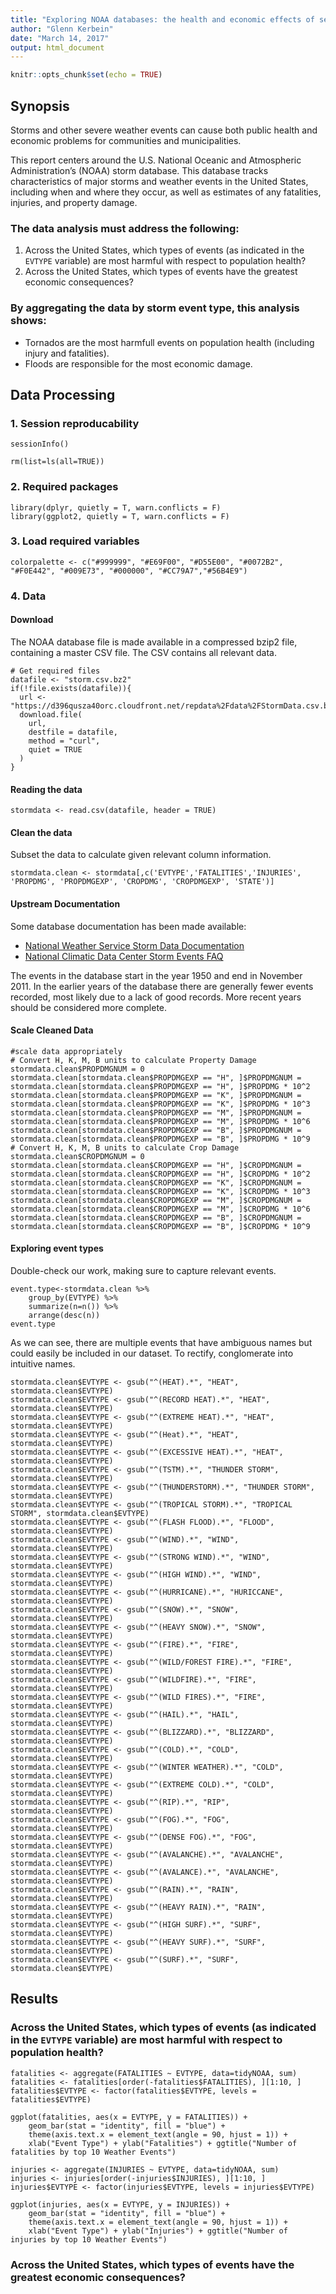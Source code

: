 ```yaml
---
title: "Exploring NOAA databases: the health and economic effects of severe weather in the United States"
author: "Glenn Kerbein"
date: "March 14, 2017"
output: html_document
---
```


```r
knitr::opts_chunk$set(echo = TRUE)
```

## Synopsis

Storms and other severe weather events can cause both public health and economic problems for communities and municipalities.

This report centers around the U.S. National Oceanic and Atmospheric Administration's (NOAA) storm database. This database tracks characteristics of major storms and weather events in the United States, including when and where they occur, as well as estimates of any fatalities, injuries, and property damage.

### The data analysis must address the following:

1. Across the United States, which types of events (as indicated in the ```EVTYPE``` variable) are most harmful with respect to population health?
2. Across the United States, which types of events have the greatest economic consequences?

### By aggregating the data by storm event type, this analysis shows:

* Tornados are the most harmfull events on population health (including injury and fatalities).
* Floods are responsible for the most economic damage.

## Data Processing

### 1. Session reproducability

```
sessionInfo()
```

```
rm(list=ls(all=TRUE))
```

### 2. Required packages

```
library(dplyr, quietly = T, warn.conflicts = F)
library(ggplot2, quietly = T, warn.conflicts = F)
```

### 3. Load required variables

```
colorpalette <- c("#999999", "#E69F00", "#D55E00", "#0072B2", "#F0E442", "#009E73", "#000000", "#CC79A7","#56B4E9")
```

### 4. Data

#### Download
The NOAA database file is made available in a compressed bzip2 file, containing a master CSV file. The CSV contains all relevant data.

```
# Get required files
datafile <- "storm.csv.bz2"
if(!file.exists(datafile)){
  url <- "https://d396qusza40orc.cloudfront.net/repdata%2Fdata%2FStormData.csv.bz2"
  download.file(
    url,
    destfile = datafile,
    method = "curl",
    quiet = TRUE
  )
}
```
#### Reading the data
```
stormdata <- read.csv(datafile, header = TRUE)
```

#### Clean the data

Subset the data to calculate given relevant column information.

```
stormdata.clean <- stormdata[,c('EVTYPE','FATALITIES','INJURIES', 'PROPDMG', 'PROPDMGEXP', 'CROPDMG', 'CROPDMGEXP', 'STATE')]
```

#### Upstream Documentation
Some database documentation has been made available:

* [National Weather Service Storm Data Documentation](https://d396qusza40orc.cloudfront.net/repdata%2Fpeer2_doc%2Fpd01016005curr.pdf)
* [National Climatic Data Center Storm Events FAQ](https://d396qusza40orc.cloudfront.net/repdata%2Fpeer2_doc%2FNCDC%20Storm%20Events-FAQ%20Page.pdf])

The events in the database start in the year 1950 and end in November 2011. In the earlier years of the database there are generally fewer events recorded, most likely due to a lack of good records. More recent years should be considered more complete.


#### Scale Cleaned Data

```
#scale data appropriately
# Convert H, K, M, B units to calculate Property Damage
stormdata.clean$PROPDMGNUM = 0
stormdata.clean[stormdata.clean$PROPDMGEXP == "H", ]$PROPDMGNUM = stormdata.clean[stormdata.clean$PROPDMGEXP == "H", ]$PROPDMG * 10^2
stormdata.clean[stormdata.clean$PROPDMGEXP == "K", ]$PROPDMGNUM = stormdata.clean[stormdata.clean$PROPDMGEXP == "K", ]$PROPDMG * 10^3
stormdata.clean[stormdata.clean$PROPDMGEXP == "M", ]$PROPDMGNUM = stormdata.clean[stormdata.clean$PROPDMGEXP == "M", ]$PROPDMG * 10^6
stormdata.clean[stormdata.clean$PROPDMGEXP == "B", ]$PROPDMGNUM = stormdata.clean[stormdata.clean$PROPDMGEXP == "B", ]$PROPDMG * 10^9
# Convert H, K, M, B units to calculate Crop Damage
stormdata.clean$CROPDMGNUM = 0
stormdata.clean[stormdata.clean$CROPDMGEXP == "H", ]$CROPDMGNUM = stormdata.clean[stormdata.clean$CROPDMGEXP == "H", ]$CROPDMG * 10^2
stormdata.clean[stormdata.clean$CROPDMGEXP == "K", ]$CROPDMGNUM = stormdata.clean[stormdata.clean$CROPDMGEXP == "K", ]$CROPDMG * 10^3
stormdata.clean[stormdata.clean$CROPDMGEXP == "M", ]$CROPDMGNUM = stormdata.clean[stormdata.clean$CROPDMGEXP == "M", ]$CROPDMG * 10^6
stormdata.clean[stormdata.clean$CROPDMGEXP == "B", ]$CROPDMGNUM = stormdata.clean[stormdata.clean$CROPDMGEXP == "B", ]$CROPDMG * 10^9
```

#### Exploring event types

Double-check our work, making sure to capture relevant events.

```
event.type<-stormdata.clean %>% 
	group_by(EVTYPE) %>%
	summarize(n=n()) %>% 
	arrange(desc(n))
event.type
```

As we can see, there are multiple events that have ambiguous names but could easily be included in our dataset. To rectify, conglomerate into intuitive names.

```
stormdata.clean$EVTYPE <- gsub("^(HEAT).*", "HEAT", stormdata.clean$EVTYPE)
stormdata.clean$EVTYPE <- gsub("^(RECORD HEAT).*", "HEAT", stormdata.clean$EVTYPE)
stormdata.clean$EVTYPE <- gsub("^(EXTREME HEAT).*", "HEAT", stormdata.clean$EVTYPE)
stormdata.clean$EVTYPE <- gsub("^(Heat).*", "HEAT", stormdata.clean$EVTYPE)
stormdata.clean$EVTYPE <- gsub("^(EXCESSIVE HEAT).*", "HEAT", stormdata.clean$EVTYPE)
stormdata.clean$EVTYPE <- gsub("^(TSTM).*", "THUNDER STORM", stormdata.clean$EVTYPE)
stormdata.clean$EVTYPE <- gsub("^(THUNDERSTORM).*", "THUNDER STORM", stormdata.clean$EVTYPE)
stormdata.clean$EVTYPE <- gsub("^(TROPICAL STORM).*", "TROPICAL STORM", stormdata.clean$EVTYPE)
stormdata.clean$EVTYPE <- gsub("^(FLASH FLOOD).*", "FLOOD", stormdata.clean$EVTYPE)
stormdata.clean$EVTYPE <- gsub("^(WIND).*", "WIND", stormdata.clean$EVTYPE)
stormdata.clean$EVTYPE <- gsub("^(STRONG WIND).*", "WIND", stormdata.clean$EVTYPE)
stormdata.clean$EVTYPE <- gsub("^(HIGH WIND).*", "WIND", stormdata.clean$EVTYPE)
stormdata.clean$EVTYPE <- gsub("^(HURRICANE).*", "HURICCANE", stormdata.clean$EVTYPE)
stormdata.clean$EVTYPE <- gsub("^(SNOW).*", "SNOW", stormdata.clean$EVTYPE)
stormdata.clean$EVTYPE <- gsub("^(HEAVY SNOW).*", "SNOW", stormdata.clean$EVTYPE)
stormdata.clean$EVTYPE <- gsub("^(FIRE).*", "FIRE", stormdata.clean$EVTYPE)
stormdata.clean$EVTYPE <- gsub("^(WILD/FOREST FIRE).*", "FIRE", stormdata.clean$EVTYPE)
stormdata.clean$EVTYPE <- gsub("^(WILDFIRE).*", "FIRE", stormdata.clean$EVTYPE)
stormdata.clean$EVTYPE <- gsub("^(WILD FIRES).*", "FIRE", stormdata.clean$EVTYPE)
stormdata.clean$EVTYPE <- gsub("^(HAIL).*", "HAIL", stormdata.clean$EVTYPE)
stormdata.clean$EVTYPE <- gsub("^(BLIZZARD).*", "BLIZZARD", stormdata.clean$EVTYPE)
stormdata.clean$EVTYPE <- gsub("^(COLD).*", "COLD", stormdata.clean$EVTYPE)
stormdata.clean$EVTYPE <- gsub("^(WINTER WEATHER).*", "COLD", stormdata.clean$EVTYPE)
stormdata.clean$EVTYPE <- gsub("^(EXTREME COLD).*", "COLD", stormdata.clean$EVTYPE)
stormdata.clean$EVTYPE <- gsub("^(RIP).*", "RIP", stormdata.clean$EVTYPE)
stormdata.clean$EVTYPE <- gsub("^(FOG).*", "FOG", stormdata.clean$EVTYPE)
stormdata.clean$EVTYPE <- gsub("^(DENSE FOG).*", "FOG", stormdata.clean$EVTYPE)
stormdata.clean$EVTYPE <- gsub("^(AVALANCHE).*", "AVALANCHE", stormdata.clean$EVTYPE)
stormdata.clean$EVTYPE <- gsub("^(AVALANCE).*", "AVALANCHE", stormdata.clean$EVTYPE)
stormdata.clean$EVTYPE <- gsub("^(RAIN).*", "RAIN", stormdata.clean$EVTYPE)
stormdata.clean$EVTYPE <- gsub("^(HEAVY RAIN).*", "RAIN", stormdata.clean$EVTYPE)
stormdata.clean$EVTYPE <- gsub("^(HIGH SURF).*", "SURF", stormdata.clean$EVTYPE)
stormdata.clean$EVTYPE <- gsub("^(HEAVY SURF).*", "SURF", stormdata.clean$EVTYPE)
stormdata.clean$EVTYPE <- gsub("^(SURF).*", "SURF", stormdata.clean$EVTYPE)
```

## Results

### Across the United States, which types of events (as indicated in the ```EVTYPE``` variable) are most harmful with respect to population health?


```
fatalities <- aggregate(FATALITIES ~ EVTYPE, data=tidyNOAA, sum)
fatalities <- fatalities[order(-fatalities$FATALITIES), ][1:10, ]
fatalities$EVTYPE <- factor(fatalities$EVTYPE, levels = fatalities$EVTYPE)

ggplot(fatalities, aes(x = EVTYPE, y = FATALITIES)) + 
    geom_bar(stat = "identity", fill = "blue") + 
    theme(axis.text.x = element_text(angle = 90, hjust = 1)) + 
    xlab("Event Type") + ylab("Fatalities") + ggtitle("Number of fatalities by top 10 Weather Events")
```

```
injuries <- aggregate(INJURIES ~ EVTYPE, data=tidyNOAA, sum)
injuries <- injuries[order(-injuries$INJURIES), ][1:10, ]
injuries$EVTYPE <- factor(injuries$EVTYPE, levels = injuries$EVTYPE)

ggplot(injuries, aes(x = EVTYPE, y = INJURIES)) + 
    geom_bar(stat = "identity", fill = "blue") + 
    theme(axis.text.x = element_text(angle = 90, hjust = 1)) + 
    xlab("Event Type") + ylab("Injuries") + ggtitle("Number of injuries by top 10 Weather Events")
```

### Across the United States, which types of events have the greatest economic consequences?

